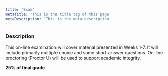 ```yaml
---
title: 'Exam'
metaTitle: 'This is the title tag of this page'
metaDescription: 'This is the meta description'
---
```


### Description

This on-line examination will cover material presented in Weeks 1-7. It will include primarily multiple choice and some short-answer questions. On-line proctoring (Proctor U) will be used to support academic integrity.

**25% of final grade**
